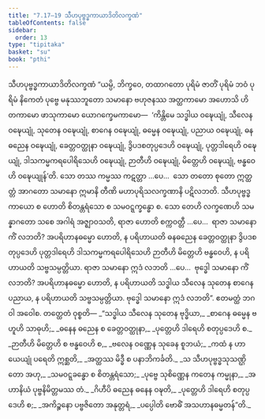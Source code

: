 ```yaml
---
title: "7.17–19 သီဟပုဗ္ဗဒ္ဓကာယာဒိတိလက္ခဏံ"
tableOfContents: false
sidebar:
  order: 13
type: "tipitaka"
basket: "su"
book: "pthi"
---
```



<DynamicBreadcrumb />

<Paragraph number="498" type="center" book="pthi">
<Emphasis>သီဟပုဗ္ဗဒ္ဓကာယာဒိတိလက္ခဏံ</Emphasis>
</Paragraph>

<Division number="224" book="pthi" e="ch" v="8" p="134">

<Paragraph number="499" book="pthi">
“ယမ္ပိ, ဘိက္ခဝေ, တထာဂတော ပုရိမံ ဇာတိံ ပုရိမံ ဘဝံ ပုရိမံ နိကေတံ ပုဗ္ဗေ မနုဿဘူတော သမာနော ဗဟုဇနဿ အတ္ထကာမော အဟောသိ ဟိတကာမော ဖာသုကာမော ယောဂက္ခေမကာမော—  ‘ကိန္တိမေ သဒ္ဓါယ ဝဍ္ဎေယျုံ, သီလေန ဝဍ္ဎေယျုံ, သုတေန ဝဍ္ဎေယျုံ, စာဂေန ဝဍ္ဎေယျုံ, ဓမ္မေန ဝဍ္ဎေယျုံ, ပညာယ ဝဍ္ဎေယျုံ, ဓနဓညေန ဝဍ္ဎေယျုံ, ခေတ္တဝတ္ထုနာ ဝဍ္ဎေယျုံ, ဒွိပဒစတုပ္ပဒေဟိ ဝဍ္ဎေယျုံ, ပုတ္တဒါရေဟိ ဝဍ္ဎေယျုံ, ဒါသကမ္မကရပေါရိသေဟိ ဝဍ္ဎေယျုံ, ဉာတီဟိ ဝဍ္ဎေယျုံ, မိတ္တေဟိ ဝဍ္ဎေယျုံ, ဗန္ဓဝေဟိ ဝဍ္ဎေယျုန်’တိ. သော တဿ ကမ္မဿ ကဋတ္တာ …ပေ…  သော တတော စုတော ဣတ္ထတ္တံ အာဂတော သမာနော ဣမာနိ တီဏိ မဟာပုရိသလက္ခဏာနိ ပဋိလဘတိ. သီဟပုဗ္ဗဒ္ဓကာယော စ ဟောတိ စိတန္တရံသော စ သမဝဋ္ဋက္ခန္ဓော စ.
</Paragraph>

<Paragraph number="500" book="pthi">
သော တေဟိ လက္ခဏေဟိ သမန္နာဂတော သစေ အဂါရံ အဇ္ဈာဝသတိ, ရာဇာ ဟောတိ စက္ကဝတ္တီ …ပေ…  ရာဇာ သမာနော ကိံ လဘတိ? အပရိဟာနဓမ္မော ဟောတိ, န ပရိဟာယတိ ဓနဓညေန ခေတ္တဝတ္ထုနာ ဒွိပဒစတုပ္ပဒေဟိ ပုတ္တဒါရေဟိ ဒါသကမ္မကရပေါရိသေဟိ ဉာတီဟိ မိတ္တေဟိ ဗန္ဓဝေဟိ, န ပရိဟာယတိ သဗ္ဗသမ္ပတ္တိယာ. ရာဇာ သမာနော ဣဒံ လဘတိ …ပေ…  ဗုဒ္ဓေါ သမာနော ကိံ လဘတိ? အပရိဟာနဓမ္မော ဟောတိ, န ပရိဟာယတိ သဒ္ဓါယ သီလေန သုတေန စာဂေန ပညာယ, န ပရိဟာယတိ သဗ္ဗသမ္ပတ္တိယာ. ဗုဒ္ဓေါ သမာနော ဣဒံ လဘတိ”. ဧတမတ္ထံ ဘဂဝါ အဝေါစ.
</Paragraph>

</Division>
<Division number="225" book="pthi" e="ch" v="8" p="134">

<Paragraph number="501" book="pthi">
တတ္ထေတံ ဝုစ္စတိ—
</Paragraph>

<Paragraph number="502" type="verses" book="pthi">
_“သဒ္ဓါယ သီလေန သုတေန ဗုဒ္ဓိယာ,_  
_စာဂေန ဓမ္မေန ဗဟူဟိ သာဓုဟိ;_  
_ဓနေန ဓညေန စ ခေတ္တဝတ္ထုနာ,_  
_ပုတ္တေဟိ ဒါရေဟိ စတုပ္ပဒေဟိ စ._  

</Paragraph>

<Paragraph number="503" type="verses" book="pthi">
_ဉာတီဟိ မိတ္တေဟိ စ ဗန္ဓဝေဟိ စ,_  
_ဗလေန ဝဏ္ဏေန သုခေန စူဘယံ;_  
_ကထံ န ဟာယေယျုံ ပရေတိ ဣစ္ဆတိ,_  
_အတ္ထဿ မိဒ္ဓီ စ ပနာဘိကင်္ခတိ._  

</Paragraph>

<Paragraph number="504" type="verses" book="pthi">
_သ သီဟပုဗ္ဗဒ္ဓသုသဏ္ဌိတော အဟု,_  
_သမဝဋ္ဋခန္ဓော စ စိတန္တရံသော;_  
_ပုဗ္ဗေ သုစိဏ္ဏေန ကတေန ကမ္မုနာ,_  
_အဟာနိယံ ပုဗ္ဗနိမိတ္တမဿ တံ._  

</Paragraph>

<Paragraph number="505" type="verses" book="pthi">
_ဂိဟီပိ ဓညေန ဓနေန ဝဍ္ဎတိ,_  
_ပုတ္တေဟိ ဒါရေဟိ စတုပ္ပဒေဟိ စ;_  
_အကိဉ္စနော ပဗ္ဗဇိတော အနုတ္တရံ,_  
_ပပ္ပေါတိ ဗောဓိံ အသဟာနဓမ္မတန်”တိ._
</Paragraph>
</Division>